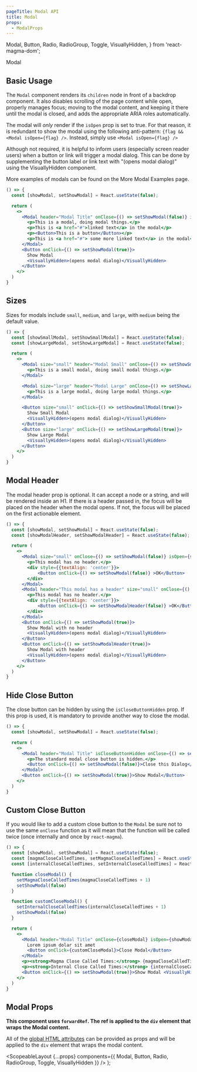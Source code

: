 ```yaml
---
pageTitle: Modal API
title: Modal
props:
  - ModalProps
---
```


  Modal,
  Button,
  Radio,
  RadioGroup,
  Toggle,
  VisuallyHidden,
} from 'react-magma-dom';

<DocsHeading to="/design/modals/" type="api">
  Modal
</DocsHeading>

## Basic Usage

The `Modal` component renders its `children` node in front of a backdrop component. It also disables scrolling of the page content while open,
properly manages focus; moving to the modal content, and keeping it there until the modal is closed, and adds the appropriate ARIA roles automatically.

The modal will _only_ render if the `isOpen` prop is set to true. For that reason, it is redundant to show the modal using the following anti-pattern: `{flag && <Modal isOpen={flag} />`. Instead,
simply use `<Modal isOpen={flag} />`

Although not required, it is helpful to inform users (especially screen reader users) when a button or link will trigger a modal dialog.
This can be done by supplementing the button label or link text with "(opens modal dialog)" using the <Link to="/api/visually-hidden/">VisuallyHidden</Link> component.

More examples of modals can be found on the <Link to="/examples/modal">More Modal Examples</Link> page.

```.jsx
() => {
  const [showModal, setShowModal] = React.useState(false);

  return (
    <>
      <Modal header="Modal Title" onClose={() => setShowModal(false)} isOpen={showModal}>
        <p>This is a modal, doing modal things.</p>
        <p>This is <a href="#">linked text</a> in the modal</p>
        <p><Button>This is a button</Button></p>
        <p>This is <a href="#"> some more linked text</a> in the modal</p>
      </Modal>
      <Button onClick={() => setShowModal(true)}>
        Show Modal
        <VisuallyHidden>(opens modal dialog)</VisuallyHidden>
      </Button>
    </>
  )
}
```

## Sizes

Sizes for modals include `small`, `medium`, and `large`, with `medium` being the default value.

```.jsx
() => {
  const [showSmallModal, setShowSmallModal] = React.useState(false);
  const [showLargeModal, setShowLargeModal] = React.useState(false);

  return (
    <>
      <Modal size="small" header="Modal Small" onClose={() => setShowSmallModal(false)} isOpen={showSmallModal}>
        <p>This is a small modal, doing small modal things.</p>
      </Modal>

      <Modal size="large" header="Modal Large" onClose={() => setShowLargeModal(false)} isOpen={showLargeModal}>
        <p>This is a large modal, doing large modal things.</p>
      </Modal>

      <Button size="small" onClick={() => setShowSmallModal(true)}>
        Show Small Modal
        <VisuallyHidden>(opens modal dialog)</VisuallyHidden>
      </Button>
      <Button size="large" onClick={() => setShowLargeModal(true)}>
        Show Large Modal
        <VisuallyHidden>(opens modal dialog)</VisuallyHidden>
      </Button>
    </>
  )
}
```

## Modal Header

The modal header prop is optional. It can accept a node or a string, and will be rendered inside an H1.
If there is a header passed in, the focus will be placed on the header when the modal opens. If not, the focus will be placed on
the first actionable element.

```.jsx
() => {
  const [showModal, setShowModal] = React.useState(false);
  const [showModalHeader, setShowModalHeader] = React.useState(false);

  return (
    <>
      <Modal size="small" onClose={() => setShowModal(false)} isOpen={showModal}>
        <p>This modal has no header.</p>
        <div style={{textAlign: 'center'}}>
            <Button onClick={() => setShowModal(false)} >OK</Button>
        </div>
      </Modal>
      <Modal header="This modal has a header" size="small" onClose={() => setShowModalHeader(false)} isOpen={showModalHeader}>
        <p>This modal has no header.</p>
        <div style={{textAlign: 'center'}}>
            <Button onClick={() => setShowModalHeader(false)} >OK</Button>
        </div>
      </Modal>
      <Button onClick={() => setShowModal(true)}>
        Show Modal with no header
        <VisuallyHidden>(opens modal dialog)</VisuallyHidden>
      </Button>
      <Button onClick={() => setShowModalHeader(true)}>
        Show Modal with header
        <VisuallyHidden>(opens modal dialog)</VisuallyHidden>
      </Button>
    </>
  )
}
```

## Hide Close Button

The close button can be hidden by using the `isCloseButtonHidden` prop. If this prop is used, it is mandatory to provide another way to close the modal.

```.jsx
() => {
  const [showModal, setShowModal] = React.useState(false);

  return (
    <>
      <Modal header="Modal Title" isCloseButtonHidden onClose={() => setShowModal(false)} isOpen={showModal}>
        <p>The standard modal close button is hidden.</p>
        <Button onClick={() => setShowModal(false)}>Close this Dialog</Button>
      </Modal>
      <Button onClick={() => setShowModal(true)}>Show Modal</Button>
    </>
  )
}
```

## Custom Close Button

If you would like to add a custom close button to the `Modal` be sure not to use the same `onClose` function as it will mean that the function will be called twice (once internally and once by `react-magma`).

```.jsx
() => {
  const [showModal, setShowModal] = React.useState(false);
  const [magmaCloseCalledTimes, setMagmaCloseCalledTimes] = React.useState(0)
  const [internalCloseCalledTimes, setInternalCloseCalledTimes] = React.useState(0)

  function closeModal() {
    setMagmaCloseCalledTimes(magmaCloseCalledTimes + 1)
    setShowModal(false)
  }

  function customCloseModal() {
    setInternalCloseCalledTimes(internalCloseCalledTimes + 1)
    setShowModal(false)
  }

  return (
    <>
      <Modal header="Modal Title" onClose={closeModal} isOpen={showModal}>
        Lorem ipsum dolar sit amet
        <Button onClick={customCloseModal}>Close Modal</Button>
      </Modal>
      <p><strong>Magma Close Called Times:</strong> {magmaCloseCalledTimes}</p>
      <p><strong>Internal Close Called Times:</strong> {internalCloseCalledTimes}</p>
      <Button onClick={() => setShowModal(true)}>Show Modal <VisuallyHidden>(opens modal dialog)</VisuallyHidden></Button>
    </>
  )
}
```

## Modal Props

**This component uses `forwardRef`. The ref is applied to the `div` element that wraps the Modal content.**

All of the [global HTML attributes](https://developer.mozilla.org/en-US/docs/Web/HTML/Global_attributes) can be provided as props and will be applied to the `div` element that wraps the modal content.

<ModalProps />

  <ScopeableLayout
    {...props}
    components={{ Modal, Button, Radio, RadioGroup, Toggle, VisuallyHidden }}
  />
);
